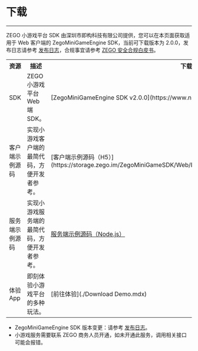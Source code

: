 # 下载

- - -

ZEGO 小游戏平台 SDK 由深圳市即构科技有限公司提供，您可以在本页面获取适用于 Web 客户端的 ZegoMiniGameEngine SDK，当前可下载版本为 2.0.0，发布日志请参考 [发布日志](./Overview/release%20notes.mdx)，合规事宜请参考 [ZEGO 安全合规白皮书](/policies-and-agreements/zego-security-and-compliance-white-paper)。

<table>
<tbody><tr>
<th>资源</th>
<th>描述</th>
<th>下载地址</th>
<th>相关文档</th>
</tr>
<tr>
<td>SDK</td>
<td>ZEGO 小游戏平台 Web 端 SDK。</td>
<td>[ZegoMiniGameEngine SDK v2.0.0](https://www.npmjs.com/package/zego-mini-game-engine)</td>
<td>[集成 SDK](./quick%20start/Integrate%20SDK.mdx)</td>
</tr>
<tr>
<td>客户端示例源码</td>
<td>实现小游戏客户端的最简代码，方便开发者参考。</td>
<td>[客户端示例源码（H5）](https://storage.zego.im/ZegoMiniGameSDK/Web/DemoSourceCode/ZegoMiniGameEngineDemo.zip)</td>
<td>[跑通示例源码 - 跑通客户端示例源码（H5）](./quick%20start/run%20sample%20codes.mdx#跑通客户端示例源码h5)</td>
</tr>
<tr>
<td>服务端示例源码</td>
<td>实现小游戏服务端的最简代码，方便开发者参考。</td>
<td><a href="https://storage.zego.im/ZegoMiniGameSDK/server/ZegoMiniGameServerDemo.zip" target= "_blank">服务端示例源码（Node.js）</a></td>
<td>[跑通示例源码 - 跑通服务端示例源码（Node.js）](./quick%20start/run%20sample%20codes.mdx#跑通服务端示例源码nodejs)</td>
</tr>
<tr>
<td>体验 App</td>
<td>即刻体验小游戏平台的多种玩法。</td>
<td>[前往体验](./Download Demo.mdx)</td>
<td>[体验 App](./Download Demo.mdx)</td>
</tr>
</tbody></table>

<Note title="说明">

- ZegoMiniGameEngine SDK 版本变更：请参考 [发布日志](./Overview/release%20notes.mdx)。
- 小游戏服务需要联系 ZEGO 商务人员开通，如未开通此服务，调用相关接口可能会报错。
</Note>
